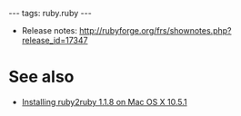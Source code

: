 ---
tags: ruby.ruby
---
* Release notes: http://rubyforge.org/frs/shownotes.php?release_id=17347

= See also =

* [[Installing ruby2ruby 1.1.8 on Mac OS X 10.5.1]]
